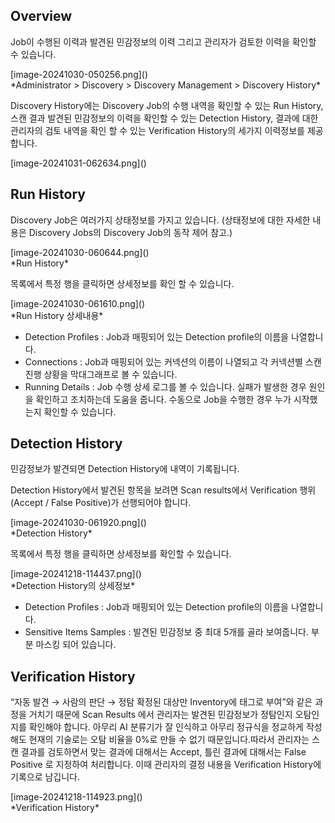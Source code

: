 
## Overview
Job이 수행된 이력과 발견된 민감정보의 이력 그리고 관리자가 검토한 이력을 확인할 수 있습니다.

<p align="center">
<div>[image-20241030-050256.png]()</div>
*Administrator &gt; Discovery &gt; Discovery Management &gt; Discovery History*
</p>

Discovery History에는 Discovery Job의 수행 내역을 확인할 수 있는 Run History, 스캔 결과 발견된 민감정보의 이력을 확인할 수 있는 Detection History, 결과에 대한 관리자의 검토 내역을 확인 할 수 있는 Verification History의 세가지 이력정보를 제공합니다.

<p align="center">
<div>[image-20241031-062634.png]()</div>
</p>

## Run History
Discovery Job은 여러가지 상태정보를 가지고 있습니다.  (상태정보에 대한 자세한 내용은 Discovery Jobs의 Discovery Job의 동작 제어 참고.)

<p align="center">
<div>[image-20241030-060644.png]()</div>
*Run History*
</p>

목록에서 특정 행을 클릭하면 상세정보를 확인 할 수 있습니다.

<p align="center">
<div>[image-20241030-061610.png]()</div>
*Run History 상세내용*
</p>

* Detection Profiles : Job과 매핑되어 있는 Detection profile의 이름을 나열합니다.
* Connections : Job과 매핑되어 있는 커넥션의 이름이 나열되고 각 커넥션별 스캔 진행 상황을 막대그래프로 볼 수 있습니다.
* Running Details : Job 수행 상세 로그를 볼 수 있습니다. 실패가 발생한 경우 원인을 확인하고 조치하는데 도움을 줍니다. 수동으로 Job을 수행한 경우 누가 시작했는지 확인할 수 있습니다.

## Detection History
민감정보가 발견되면 Detection History에 내역이 기록됩니다.

<Callout type="info">
Detection History에서 발견된 항목을 보려면 Scan results에서 Verification 행위 (Accept / False Positive)가 선행되어야 합니다. 
</Callout>

<p align="center">
<div>[image-20241030-061920.png]()</div>
*Detection History*
</p>

목록에서 특정 행을 클릭하면 상세정보를 확인할 수 있습니다.

<p align="center">
<div>[image-20241218-114437.png]()</div>
*Detection History의 상세정보*
</p>

* Detection Profiles : Job과 매핑되어 있는 Detection profile의 이름을 나열합니다.
* Sensitive Items Samples : 발견된 민감정보 중 최대 5개를 골라 보여줍니다. 부분 마스킹 되어 있습니다.

## Verification History
“자동 발견 → 사람의 판단 → 정탐 확정된 대상만 Inventory에 태그로 부여”와 같은 과정을 거치기 때문에 Scan Results 에서 관리자는 발견된 민감정보가 정탐인지 오탐인지를 확인해야 합니다. 아무리 AI 분류기가 잘 인식하고 아무리 정규식을 정교하게 작성해도 현재의 기술로는 오탐 비율을 0%로 만들 수 없기 때문입니다.따라서 관리자는 스캔 결과를 검토하면서 맞는 결과에 대해서는 Accept, 틀린 결과에 대해서는 False Positive 로 지정하여  처리합니다. 이때 관리자의 결정 내용을 Verification History에 기록으로 남깁니다.

<p align="center">
<div>[image-20241218-114923.png]()</div>
*Verification History*
</p>
